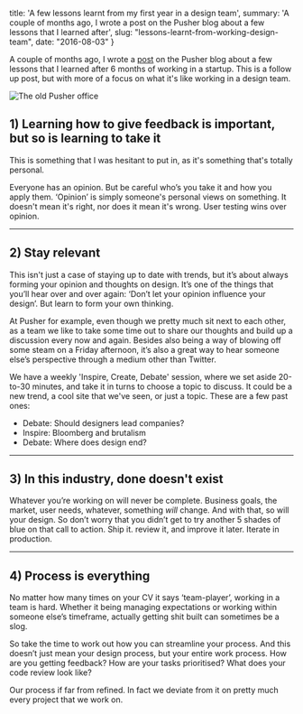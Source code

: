   title: 'A few lessons learnt from my first year in a design team',
  summary: 'A couple of months ago, I wrote a post on the Pusher blog about a few lessons that I learned after',
  slug: "lessons-learnt-from-working-design-team",
  date: "2016-08-03"
}

A couple of months ago, I wrote a [post](https://blog.pusher.com/3-lessons-learned-after-6-months-in-a-startup/) on the Pusher blog about a few lessons that I learned after 6 months of working in a startup. This is a follow up post, but with more of a focus on what it's like working in a design team.

![The old Pusher office](/img/2016-08-03-lessons-learnt-from-working-design-team/header.jpg)

## 1) Learning how to give feedback is important, but so is learning to take it

This is something that I was hesitant to put in, as it's something that's totally personal.

Everyone has an opinion. But be careful who’s you take it and how you apply them. ‘Opinion’ is simply someone's personal views on something. It doesn't mean it's right, nor does it mean it's wrong. User testing wins over opinion.

---

## 2) Stay relevant

This isn't just a case of staying up to date with trends, but it’s about always forming your opinion and thoughts on design. It’s one of the things that you’ll hear over and over again: ‘Don’t let your opinion influence your design’. But learn to form your own thinking.

At Pusher for example, even though we pretty much sit next to each other, as a team we like to take some time out to share our thoughts and build up a discussion every now and again. Besides also being a way of blowing off some steam on a Friday afternoon, it’s also a great way to hear someone else’s perspective through a medium other than Twitter.

We have a weekly 'Inspire, Create, Debate' session, where we set aside 20-to-30 minutes, and take it in turns to choose a topic to discuss. It could be a new trend, a cool site that we've seen, or just a topic. These are a few past ones:

- Debate: Should designers lead companies?
- Inspire: Bloomberg and brutalism
- Debate: Where does design end?

---

## 3) In this industry, done doesn't exist

Whatever you’re working on will never be complete. Business goals, the market, user needs, whatever, something _will_ change. And with that, so will your design. So don’t worry that you didn’t get to try another 5 shades of blue on that call to action. Ship it. review it, and improve it later. Iterate in production.

---

## 4) Process is everything

No matter how many times on your CV it says ‘team-player’, working in a team is hard. Whether it being managing expectations or working within someone else’s timeframe, actually getting shit built can sometimes be a slog.

So take the time to work out how you can streamline your process. And this doesn’t just mean your design process, but your entire work process. How are you getting feedback? How are your tasks prioritised? What does your code review look like?

Our process if far from refined. In fact we deviate from it on pretty much every project that we work on.
